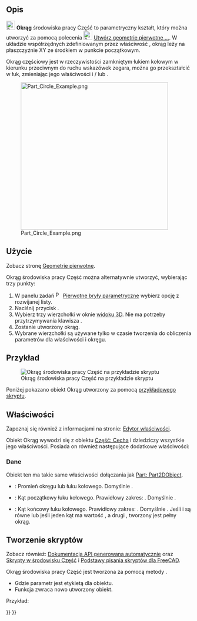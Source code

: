 <languages/>

{{Docnav/pl
|[[Part_Spiral/pl|Spirala]]
|[[Part_Ellipse/pl|Ellipsa]]
|[[Part_Workbench/pl|środowisko pracy Część]]
|IconL=Part_Spiral.svg
|IconR=Part_Ellipse.svg
|IconC=Workbench_Part.svg
}}

{{GuiCommand/pl
|Name=Part Circle
|Name/pl=Part Okrąg
|MenuLocation=Część → Utwórz geometrie pierwotne ... → Okrąg
|Workbenches=[[Part_Workbench/pl|Część]], [[OpenSCAD_Workbench/pl|OpenSCAD]]
|SeeAlso=[[Part_Primitives/pl|Utwórz geometrie pierwotne]]
}}

<span id="Description"></span>
==Opis==

[[Image:Part_Circle.svg|24px]] '''Okrąg''' środowiska pracy Część to parametryczny kształt, który można utworzyć za pomocą polecenia [[Image:Part_Primitives.svg|24px]] [[Part_Primitives/pl|Utwórz geometrie pierwotne ...]]. W układzie współrzędnych zdefiniowanym przez właściwość {{PropertyData|Umiejscowienie}}, okrąg leży na płaszczyźnie XY ze środkiem w punkcie początkowym.

Okrąg częściowy jest w rzeczywistości zamkniętym łukiem kołowym w kierunku przeciwnym do ruchu wskazówek zegara, można go przekształcić w łuk, zmieniając jego właściwości {{PropertyData|Kąt1}} i / lub {{PropertyData|Kąt2}}.

[[Image:Part_Circle_Example.png|400px]]

<span id="Usage"></span>
==Użycie==

Zobacz stronę [[Part_Primitives/pl#Użycie|Geometrie pierwotne]].

Okrąg środowiska pracy Część można alternatywnie utworzyć, wybierając trzy punkty:
# W panelu zadań [[Image:Part_Primitives.svg|16px]] [[Part_Primitives/pl|Pierwotne bryły parametryczne]] wybierz opcję {{MenuCommand|[[Image:Part_Circle.svg|16px]] Okrąg}} z rozwijanej listy.
# Naciśnij przycisk {{Button|Z trzech punktów}}.
# Wybierz trzy wierzchołki w oknie [[3D_view/pl|widoku 3D]]. Nie ma potrzeby przytrzymywania klawisza {{KEY|Ctrl}}.
# Zostanie utworzony okrąg.
# Wybrane wierzchołki są używane tylko w czasie tworzenia do obliczenia parametrów dla właściwości {{PropertyData|Promień}} i {{PropertyData|Umiejscowienie}} okręgu.

<span id="Example"></span>
==Przykład==

[[Image:Part_Circle_Scripting_Example.png|thumb|Okrąg środowiska pracy Część na przykładzie skryptu]]

Poniżej pokazano obiekt Okrąg utworzony za pomocą  [[#Tworzenie_skryptów|przykładowego skryptu]].

<span id="Properties"></span>
==Właściwości==

Zapoznaj się również z informacjami na stronie: [[Property_editor/pl|Edytor właściwości]].

Obiekt Okrąg wywodzi się z obiektu [[Part_Feature/pl|Część: Cecha]] i dziedziczy wszystkie jego właściwości. Posiada on również następujące dodatkowe właściwości:

<span id="Data"></span>
===Dane===

{{TitleProperty|Dołączenie}}

Obiekt ten ma takie same właściwości dołączania jak [[Part_Part2DObject/pl#Dane|Part: Part2DObject]].

{{TitleProperty|Podstawa}}

* {{PropertyData|Promień|Length}}: Promień okręgu lub łuku kołowego. Domyślnie {{Value|2mm}}.
* {{PropertyData|Kąt1|Angle}}: Kąt początkowy łuku kołowego. Prawidłowy zakres: {{Value|0° &lt; wartość &lt;&#61; 360°}}. Domyślnie {{Value|0°}}.
* {{PropertyData|Kąt2|Angle}}: Kąt końcowy łuku kołowego. Prawidłowy zakres: {{Value|0° &lt; value &lt;&#61; 360°}}. Domyślnie {{Value|360°}}. Jeśli {{PropertyData|Kąt1}} i {{PropertyData|Kąt2}} są równe lub jeśli jeden kąt ma wartość {{Value|0°}}, a drugi {{Value|360°}}, tworzony jest pełny okrąg.

<span id="Scripting"></span>
==Tworzenie skryptów==

Zobacz również: [https://freecad.github.io/SourceDoc/ Dokumentacja API generowana automatycznie] oraz [[Part_scripting/pl|Skrypty w środowisku Część]] i [[FreeCAD_Scripting_Basics/pl|Podstawy pisania skryptów dla FreeCAD]].

Okrąg środowiska pracy Część jest tworzona za pomocą metody {{incode|addObject()}}.

{{Code|code=
circle = FreeCAD.ActiveDocument.addObject("Part::Circle", "myCircle")
}}

* Gdzie parametr {{Incode|"myCircle"}} jest etykietą dla obiektu.
* Funkcja zwraca nowo utworzony obiekt.

Przykład:

{{Code|code=
import FreeCAD as App

doc = App.activeDocument()

circle = doc.addObject("Part::Circle", "myCircle")
circle.Radius = 10
circle.Angle1 = 45
circle.Angle2 = 225
circle.Placement = App.Placement(App.Vector(1, 2, 3), App.Rotation(30, 45, 10))

doc.recompute()
}}


{{Docnav/pl
|[[Part_Spiral/pl|Spirala]]
|[[Part_Ellipse/pl|Ellipsa]]
|[[Part_Workbench/pl|środowisko pracy Część]]
|IconL=Part_Spiral.svg
|IconR=Part_Ellipse.svg
|IconC=Workbench_Part.svg
}}

{{Part_Tools_navi{{#translation:}}}}
{{Userdocnavi{{#translation:}}}}